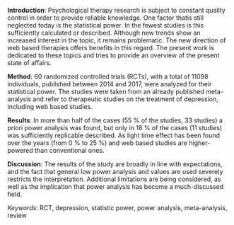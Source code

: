 
**Introduction**: Psychological therapy research is subject to constant quality control in order to provide reliable knowledge. One factor thatis still neglected today is the statistical power. In the fewest studies is this sufficiently calculated or described. Although new trends show an increased interest in the topic, it remains problematic. The new direction of web based therapies offers benefits in this regard. The present work is dedicated to these topics and tries to provide an overview of the present state of affairs. 

**Method**: 60 randomized controlled trials (RCTs), with a total of 11098 individuals, published between 2014 and 2017, were analyzed for their statistical power. The studies were taken from an already published meta-analysis and refer to therapeutic studies on the treatment of depression, including web based studies. 

**Results**: In more than half of the cases (55 % of the studies, 33 studies) a priori power analysis was found, but only in 18 % of the cases (11 studies) was sufficiently replicable described. As light time effect has been found over the years (from 0 % to 25 %) and web based studies are higher-powered than conventional ones. 

**Discussion**: The results of the study are broadly in line with expectations, and the fact that general low power analysis and values are used severely restricts the interpretation. Additional limitations are being considered, as well as the implication that power analysis has become a much-discussed field. 

\par
_Keywords_: RCT, depression, statistic power, power analysis, meta-analysis, review
